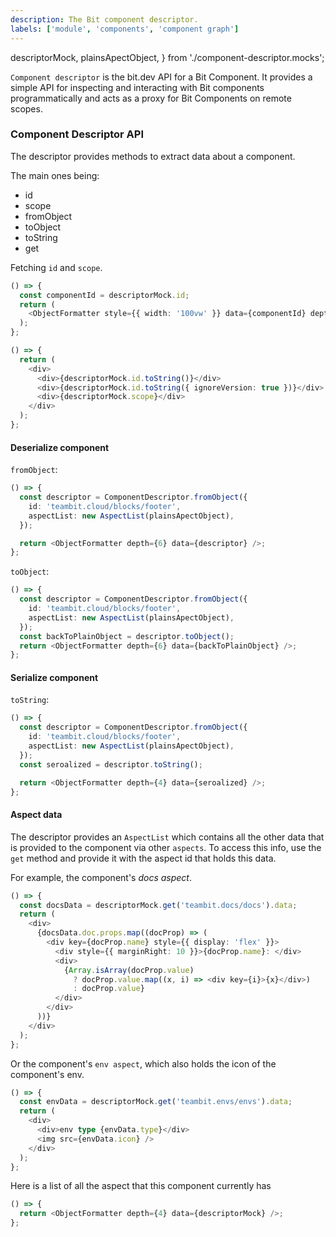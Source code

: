 ```yaml
---
description: The Bit component descriptor.
labels: ['module', 'components', 'component graph']
---
```


  descriptorMock,
  plainsApectObject,
} from './component-descriptor.mocks';


`Component descriptor` is the bit.dev API for a Bit Component.
It provides a simple API for inspecting and interacting with Bit components programmatically
and acts as a proxy for Bit Components on remote scopes.

### Component Descriptor API

The descriptor provides methods to extract data about a component.

The main ones being:

- id
- scope
- fromObject
- toObject
- toString
- get

Fetching `id` and `scope`.

```ts live
() => {
  const componentId = descriptorMock.id;
  return (
    <ObjectFormatter style={{ width: '100vw' }} data={componentId} depth={10} />
  );
};
```

```ts live
() => {
  return (
    <div>
      <div>{descriptorMock.id.toString()}</div>
      <div>{descriptorMock.id.toString({ ignoreVersion: true })}</div>
      <div>{descriptorMock.scope}</div>
    </div>
  );
};
```

#### Deserialize component

`fromObject`:

```ts live
() => {
  const descriptor = ComponentDescriptor.fromObject({
    id: 'teambit.cloud/blocks/footer',
    aspectList: new AspectList(plainsApectObject),
  });

  return <ObjectFormatter depth={6} data={descriptor} />;
};
```

`toObject`:

```ts live
() => {
  const descriptor = ComponentDescriptor.fromObject({
    id: 'teambit.cloud/blocks/footer',
    aspectList: new AspectList(plainsApectObject),
  });
  const backToPlainObject = descriptor.toObject();
  return <ObjectFormatter depth={6} data={backToPlainObject} />;
};
```

#### Serialize component

`toString`:

```ts live
() => {
  const descriptor = ComponentDescriptor.fromObject({
    id: 'teambit.cloud/blocks/footer',
    aspectList: new AspectList(plainsApectObject),
  });
  const seroalized = descriptor.toString();

  return <ObjectFormatter depth={4} data={seroalized} />;
};
```

#### Aspect data

The descriptor provides an `AspectList` which contains all the other data that is provided to the component via other `aspects`.
To access this info, use the `get` method and provide it with the aspect id that holds this data.

For example, the component's _docs aspect_.

```ts live
() => {
  const docsData = descriptorMock.get('teambit.docs/docs').data;
  return (
    <div>
      {docsData.doc.props.map((docProp) => (
        <div key={docProp.name} style={{ display: 'flex' }}>
          <div style={{ marginRight: 10 }}>{docProp.name}: </div>
          <div>
            {Array.isArray(docProp.value)
              ? docProp.value.map((x, i) => <div key={i}>{x}</div>)
              : docProp.value}
          </div>
        </div>
      ))}
    </div>
  );
};
```

Or the component's `env aspect`, which also holds the icon of the component's env.

```ts live
() => {
  const envData = descriptorMock.get('teambit.envs/envs').data;
  return (
    <div>
      <div>env type {envData.type}</div>
      <img src={envData.icon} />
    </div>
  );
};
```

Here is a list of all the aspect that this component currently has

```ts live
() => {
  return <ObjectFormatter depth={4} data={descriptorMock} />;
};
```